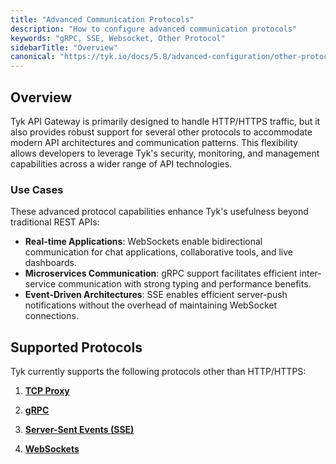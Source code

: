 ```yaml
---
title: "Advanced Communication Protocols"
description: "How to configure advanced communication protocols"
keywords: "gRPC, SSE, Websocket, Other Protocol"
sidebarTitle: "Overview"
canonical: "https://tyk.io/docs/5.8/advanced-configuration/other-protocols"
---
```


## Overview

Tyk API Gateway is primarily designed to handle HTTP/HTTPS traffic, but it also provides robust support for several other protocols to accommodate modern API architectures and communication patterns. This flexibility allows developers to leverage Tyk's security, monitoring, and management capabilities across a wider range of API technologies.

### Use Cases

These advanced protocol capabilities enhance Tyk's usefulness beyond traditional REST APIs:

-   **Real-time Applications**: WebSockets enable bidirectional communication for chat applications, collaborative tools, and live dashboards.
-   **Microservices Communication**: gRPC support facilitates efficient inter-service communication with strong typing and performance benefits.
-   **Event-Driven Architectures**: SSE enables efficient server-push notifications without the overhead of maintaining WebSocket connections.

## Supported Protocols

Tyk currently supports the following protocols other than HTTP/HTTPS:

1. **[TCP Proxy](/5.8/key-concepts/tcp-proxy)**

2. **[gRPC](/5.8/key-concepts/grpc-proxy)**

3. **[Server-Sent Events (SSE)](/5.8/advanced-configuration/sse-proxy)**

4. **[WebSockets](/5.8/advanced-configuration/websockets)**